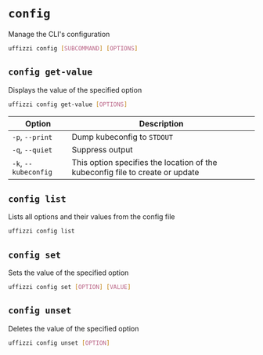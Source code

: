 # `config`

Manage the CLI's configuration

``` bash {10}
uffizzi config [SUBCOMMAND] [OPTIONS]
```

## `config get-value`

Displays the value of the specified option

``` bash {10}
uffizzi config get-value [OPTIONS]
```

| Option                    | Description                                                                                |
| --------------------------|------------------------------------------------------------------------------------------- |
| `-p`, `--print`           | Dump kubeconfig to `STDOUT`                                                                |
| `-q`, `--quiet`           | Suppress output                                                                            |
| `-k`, `--kubeconfig`      | This option specifies the location of the kubeconfig file to create or update              |

## `config list`

Lists all options and their values from the config file  

``` bash {10}
uffizzi config list
```

## `config set`

Sets the value of the specified option

``` bash {10}
uffizzi config set [OPTION] [VALUE]
```

## `config unset`

Deletes the value of the specified option

``` bash {10}
uffizzi config unset [OPTION]
```